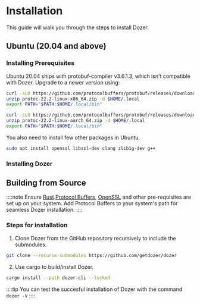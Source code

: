 # Installation


This guide will walk you through the steps to install Dozer.



## Ubuntu (20.04 and above)

### Installing Prerequisites
Ubuntu 20.04 ships with protobuf-compiler v3.6.1.3, which isn't compatible with Dozer. Upgrade to a newer version using:

<Tabs groupId="platform">
  <TabItem value="amd64" label="amd64">

```bash
curl -sLO https://github.com/protocolbuffers/protobuf/releases/download/v22.2/protoc-22.2-linux-x86_64.zip
unzip protoc-22.2-linux-x86_64.zip -d $HOME/.local
export PATH="$PATH:$HOME/.local/bin"
```

  </TabItem>
  <TabItem value="aarch" label="aarch">

```bash
curl -sLO https://github.com/protocolbuffers/protobuf/releases/download/v22.2/protoc-22.2-linux-aarch_64.zip
unzip protoc-22.2-linux-aarch_64.zip -d $HOME/.local
export PATH="$PATH:$HOME/.local/bin"
```

  </TabItem>
</Tabs>

You also need to install few other packages in Ubuntu.
```bash
sudo apt install openssl libssl-dev clang zlib1g-dev g++
```


### Installing Dozer





## Building from Source

::::note
Ensure [Rust](https://www.rust-lang.org/tools/install).[Protocol Buffers](https://protobuf.dev/downloads/), [OpenSSL](https://github.com/openssl/openssl/blob/master/INSTALL.md#installing-openssl) and other pre-requisites are set up on your system. Add Protocol Buffers to your system's path for seamless Dozer installation.
::::

### Steps for installation

1. Clone Dozer from the GitHub repository recursively to include the submodules.
```bash
git clone --recurse-submodules https://github.com/getdozer/dozer
```
2. Use cargo to build/install Dozer.
```bash
cargo install --path dozer-cli --locked
```


::::tip
You can test the succesful installation of Dozer with the command `dozer -V`
::::